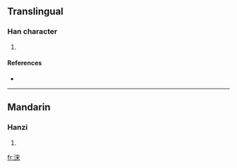 ==Translingual==

===Han character===
{{Han char|rn=85|rad=水|as=07|sn=10|four=3319<sub>4</sub>|canj=水十木 (EJD), X水十木 (XEJD)}}

# {{defn|Han|sort=水07}}

====References====
* {{Han ref|kx=0624.130|dkj=17477|hdz=31634.010|uh=6D68|ud=28008|bh=D25F|bd=53855}}

----

==Mandarin==

===Hanzi===
{{cmn-hanzi|pin=[[lǎn]] ([[lan3]])|wg=lan<sup>3</sup>}}

# {{defn|Mandarin|sort=水07}}

[[fr:浨]]